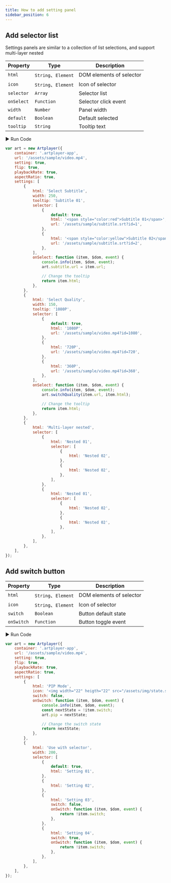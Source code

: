 ```yaml
---
title: How to add setting panel
sidebar_position: 6
---
```


## Add selector list

Settings panels are similar to a collection of list selections, and support multi-layer nested

| Property   | Type                | Description              |
| ---------- | ------------------- | ------------------------ |
| `html`     | `String`、`Element` | DOM elements of selector |
| `icon`     | `String`、`Element` | Icon of selector         |
| `selector` | `Array`             | Selector list            |
| `onSelect` | `Function`          | Selector click event     |
| `width`    | `Number`            | Panel width              |
| `default`  | `Boolean`           | Default selected         |
| `tooltip`  | `String`            | Tooltip text             |

<div className="run-code">▶ Run Code</div>

```js
var art = new Artplayer({
    container: '.artplayer-app',
    url: '/assets/sample/video.mp4',
    setting: true,
    flip: true,
    playbackRate: true,
    aspectRatio: true,
    settings: [
        {
            html: 'Select Subtitle',
            width: 250,
            tooltip: 'Subtitle 01',
            selector: [
                {
                    default: true,
                    html: '<span style="color:red">Subtitle 01</span>',
                    url: '/assets/sample/subtitle.srt?id=1',
                },
                {
                    html: '<span style="color:yellow">Subtitle 02</span>',
                    url: '/assets/sample/subtitle.srt?id=2',
                },
            ],
            onSelect: function (item, $dom, event) {
                console.info(item, $dom, event);
                art.subtitle.url = item.url;

                // Change the tooltip
                return item.html;
            },
        },
        {
            html: 'Select Quality',
            width: 150,
            tooltip: '1080P',
            selector: [
                {
                    default: true,
                    html: '1080P',
                    url: '/assets/sample/video.mp4?id=1080',
                },
                {
                    html: '720P',
                    url: '/assets/sample/video.mp4?id=720',
                },
                {
                    html: '360P',
                    url: '/assets/sample/video.mp4?id=360',
                },
            ],
            onSelect: function (item, $dom, event) {
                console.info(item, $dom, event);
                art.switchQuality(item.url, item.html);

                // Change the tooltip
                return item.html;
            },
        },
        {
            html: 'Multi-layer nested',
            selector: [
                {
                    html: 'Nested 01',
                    selector: [
                        {
                            html: 'Nested 02',
                        },
                        {
                            html: 'Nested 02',
                        },
                    ],
                },
                {
                    html: 'Nested 01',
                    selector: [
                        {
                            html: 'Nested 02',
                        },
                        {
                            html: 'Nested 02',
                        },
                    ],
                },
            ],
        },
    ],
});
```

## Add switch button

| Property   | Type                | Description              |
| ---------- | ------------------- | ------------------------ |
| `html`     | `String`、`Element` | DOM elements of selector |
| `icon`     | `String`、`Element` | Icon of selector         |
| `switch`   | `Boolean`           | Button default state     |
| `onSwitch` | `Function`          | Button toggle event      |

<div className="run-code">▶ Run Code</div>

```js
var art = new Artplayer({
    container: '.artplayer-app',
    url: '/assets/sample/video.mp4',
    setting: true,
    flip: true,
    playbackRate: true,
    aspectRatio: true,
    settings: [
        {
            html: 'PIP Mode',
            icon: '<img width="22" heigth="22" src="/assets/img/state.svg">',
            switch: false,
            onSwitch: function (item, $dom, event) {
                console.info(item, $dom, event);
                const nextState = !item.switch;
                art.pip = nextState;

                // Change the switch state
                return nextState;
            },
        },
        {
            html: 'Use with selector',
            width: 200,
            selector: [
                {
                    default: true,
                    html: 'Setting 01',
                },
                {
                    html: 'Setting 02',
                },
                {
                    html: 'Setting 03',
                    switch: false,
                    onSwitch: function (item, $dom, event) {
                        return !item.switch;
                    },
                },
                {
                    html: 'Setting 04',
                    switch: true,
                    onSwitch: function (item, $dom, event) {
                        return !item.switch;
                    },
                },
            ],
        },
    ],
});
```
